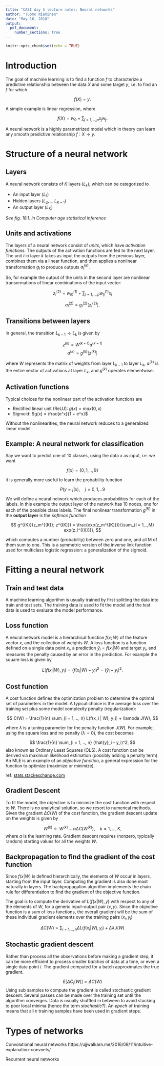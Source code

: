 ```yaml
---
title: "CASI day 5 lecture notes: Neural networks"
author: "Tuomo Nieminen"
date: "May 16, 2018"
output: 
  pdf_document:
    number_sections: true
---
```


```r
knitr::opts_chunk$set(echo = TRUE)
```


# Introduction

The goal of machine learning is to find a function $f$ to characterize a predictive relationship between the data $X$ and some target $y$, i.e. to find an $f$ for which

$$f(X) = y.$$

A simple example is linear regression, where

$$f(X) = w_0 + \sum_{j = 1, .., p} x_jw_j.$$

A neural network is a highly parametrized model which in theory can learn any smooth predictive relationship $f: X \rightarrow y$.

# Structure of a neural network

## Layers

A neural network consists of $K$ layers ($L_k$), which can be categorized to

- An input layer ($L_1$)
- Hidden layers ($L_2, .., L_{K-1}$)
- An output layer ($L_K$)

*See fig. 18.1. in Computer age statistical inference*

## Units and activations

The layers of a neural network consist of *units*, which have *activation functions*. The outputs of the activation functions are fed to the next layer. The unit $l$ in layer $k$ takes as input the outputs from the previous layer, combines them via a linear function, and then applies a nonlinear transformation $g_l$ to produce outputs $a_l^{(k)}$.

So, for example the output of the units in the second layer are nonlinear transormations of linear combinations of the input vector:

$$z_l^{(2)} = w_{l0}^{(1)} + \sum_{j=1, .., p} w_{lj}^{(1)}x_j$$

$$a_l^{(2)} = g_l^{(2)}(z_l^{(2)}).$$

## Transitions between layers

In general, the transition $L_{k-1} \rightarrow L_k$ is given by

$$z^{(k)} = W^{(k-1)}a^{(k-1)}$$
$$a^{(k)} = g^{(k)}(z^{(k)})$$

where $W$ represents the matrix of weights from layer $L_{k-1}$ to layer $L_k$,  $a^{(k)}$ is the entire vector of activations at layer $L_k$, and $g^{(k)}$ operates elementwise.


## Activation functions

Typical choices for the nonlinear part of the activation functions are 

- Rectified linear unit (ReLU): $g(x) = max(0, x)$
- Sigmoid: $g(x) =  \frac{e^x}{1 + e^x}$

Without the nonlinearities, the neural network reduces to a generalized linear model.


## Example: A neural network for classification

Say we want to predict one of 10 classes, using the data $x$ as input, i.e. we want

$$f(x)= \{0, 1, .., 9 \}$$

It is generally more useful to learn the probability function 

$$P(y = j | x), \quad j = 0, 1, .. 9 $$

We will define a neural network which produces probabilities for each of the labels. In this example the output layer of the network has 10 nodes, one for each of the possible class labels. The final nonlinear transformation $g^{(K)}$ in the **output layer** is the *softmax function*  

$$
g^{(K)}(z_m^{(K)}; z^{(K)}) = \frac{exp(z_m^{(K)})}{\sum_{l = 1,..,M} exp(z_l^{(K)})},
$$

which computes a number (probability) between zero and one, and all M of them sum to one. This is a symmetric version of the inverse link function used for multiclass logistic regression: a generalization of the sigmoid. 


# Fitting a neural network

## Train and test data

A machine learning algorithm is usually trained by first splitting the data into train and test sets. The training data is used to fit the model and the test data is used to evaluate the model performance. 

## Loss function

A neural network model is a hierarchical function $f(x; W)$ of the feature vector $x$, and the collection of weights $W$. A loss function is a function defined on a single data point $x_i$, a prediction $\hat{y}_i = f(x_i | W)$ and target $y_i$, and measures the penalty caused by an error in the prediction. For example the square loss is given by 

$$L(f(x_i | W), y_i) = (f(x_i | W) - y_i)^2 = (\hat{y}_i - y_i)^2.$$ 

## Cost function

A cost function defines the optimization problem to determine the optimal set of parameters in the model. A typical choice is the average loss over the training set plus some model complexity penalty (regularization):

$$
C(W) = \frac{1}{n} \sum_{i = 1, .., n} L(f(x_i | W), y_i) + \lambda J(W),
$$

where $\lambda$ is a tuning parameter for the penalty function $J(W)$. For example, using the square loss and no penalty ($\lambda = 0$), the cost becomes

$$
\frac{1}{n} \sum_{i = 1, .., n} (\hat{y}_i - y_i)^2,
$$
also known as Ordinary Least Squares (OLS). A cost function can be derived via maximum likelihood estimation (possibly adding a penalty term). An MLE is an example of an *objective function*, a general expression for the function to optimize (maximize or minimize).

ref: [stats.stackexchange.com](https://stats.stackexchange.com/questions/179026/objective-function-cost-function-loss-function-are-they-the-same-thing)


## Gradient Descent

To fit the model, the objective is to minimize the cost function with respect to $W$. There is no analytical solution, so we resort to numerical methods. Given the gradient $\Delta C(W)$ of the cost function, the gradient descent update on the weights is given by

$$
W^{(k)} \leftarrow W^{(k)} - \alpha \Delta C(W^{(k)}) , \quad k = 1, ..., K,
$$
where $\alpha$ is the learning rate. Gradient descent requires (nonzero, typically random) starting values for all the weights $W$. 

## Backpropagation to find the gradient of the cost function

Since $f(x | W)$ is defined hierarchically, the elements of $W$ occur in layers, starting from the input layer. Computing the gradient is also done most naturally in layers. The backpropagation algorithm implements the chain rule for differentiation to find the gradient of the objective function.

The goal is to compute the derivative of $L(f(x | W), y)$ with respect to any of the elements of $W$, for a generic input–output pair $(x, y)$. Since the objective function is a sum of loss functions, the overall gradient will be the sum of these individual gradient elements over the training pairs $(x_i, y_i)$

$$
\Delta C(W) = \sum_{i = 1, .., n} \Delta L(f(x_i | W), y_i) + \Delta \lambda J(W)
$$



## Stochastic gradient descent

Rather than process all the observations before making a gradient step, it can be more efficient to process smaller *batches* of data at a time, or even a single data point $i$. The gradient computed for a batch approximates the true gradient.

$$
E[\Delta C_i(W)] = \Delta C(W)
$$
Using sub samples to compute the gradient is called stochastic gradient descent. Several passes can be made over the training set until the algorithm converges. Data is usually shuffled in between to avoid stucking to poor local minima (hence the term *stochastic*?). An *epoch* of training means that all $n$ training samples have been used in gradient steps.

# Types of networks

Convolutional neural networks
https://ujjwalkarn.me/2016/08/11/intuitive-explanation-convnets/

Recurrent neural networks
